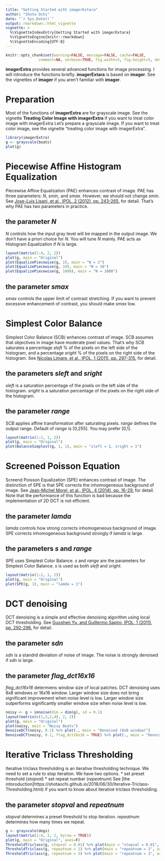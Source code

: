 ```yaml
---
title: "Getting Started with imagerExtara"
author: "Shota Ochi"
date: "`r Sys.Date()`"
output: rmarkdown::html_vignette
vignette: >
  %\VignetteIndexEntry{Getting Started with imagerExtara}
  %\VignetteEngine{knitr::rmarkdown}
  %\VignetteEncoding{UTF-8}
---
```


```r
knitr::opts_chunk$set(warning=FALSE, message=FALSE, cache=FALSE, 
               comment=NA, verbose=TRUE, fig.width=5, fig.height=5, dev='jpeg',dev.args=list(quality=50))			   
```

**imagerExtra** provides several advanced functions for image processing.
I will introduce the functions briefly.
**imagerExtara** is based on **imager**.
See the vignettes of **imager** if you aren't familiar with **imager**.

# Preparation
Most of the functions of **imagerExtra** are for grayscale image.
See the vignette **Treating Color Image with imagerExtra** if you want to treat color image with imagerExtra
Let's prepare a grayscale image.
If you want to treat color image, see the vignette "treating color image with imagerExtra".

```r
library(imagerExtra)
g <- grayscale(boats)
plot(g)
```



# Piecewise Affine Histogram Equalization

Piecewise Affine Equalization (PAE) enhances contrast of image.
PAE has three parameters: *N*, *smin*, and *smax*.
However, we should not change *smin*. See [Jose-Luis Lisani, et al., IPOL, 2 (2012), pp. 243-265.](https://doi.org/10.5201/ipol.2012.lps-pae) for detail.
That's why PAE has two parameters in practice.

## the parameter *N*
*N* controls how the input gray level will be mapped in the output image. 
We don't have a priori choice for *N*. You will tune *N* mainly.
PAE acts as Histogram Equalization if *N* is large.
```r
layout(matrix(1:4, 2, 2))
plot(g, main = "Original")
plot(EqualizePiecewise(g, 2), main = "N = 2")
plot(EqualizePiecewise(g, 10), main = "N = 10")
plot(EqualizePiecewise(g, 1000), main = "N = 1000")
```

## the parameter *smax*
*smax* controls the upper limit of contrast stretching.
If you want to prevent excessive enhancement of contrast, you should make *smax* low.



# Simplest Color Balance

Simplest Color Balance (SCB) enhances contrast of image.
SCB assumes that objectives in image have moderate pixel values.
That's why SCB saturates a percentage *sleft* % of the pixels on the left side of the histogram, and a percentage *sright* % of the pixels on the right side of the histogram.
See [Nicolas Limare, et al., IPOL, 1 (2011), pp. 297-315.](https://doi.org/10.5201/ipol.2011.llmps-scb) for detail.

## the parameters *sleft* and *sright*
*sleft* is a saturation percentage of the pixels on the left side of the histogram.
*sright* is a saturation percentage of the pixels on the right side of the histogram.

## the parameter *range*
SCB applies affine transformation after saturating pixels.
*range* defines the output range.
Default of *range* is [0,255]. You may prefer [0,1].
```r
layout(matrix(1:2, 1, 2))
plot(g, main = "Original")
plot(BalanceSimplest(g, 1, 1), main = "sleft = 1, sright = 1")
```



# Screened Poisson Equation
Screend Poisson Equalization (SPE) enhances contrast of image.
The distinction of SPE is that SPE corrects the inhomogeneous background of image.
See [Jean-Michel Morel, et al., IPOL, 4 (2014), pp. 16-29.](https://doi.org/10.5201/ipol.2014.84) for detail.
Note that the performance of this function is bad because the implementation of 2D DCT is not efficient.

## the parameter *lamda*
*lamda* controls how strong corrects inhomogeneous background of image.
SPE corrects inhomogeneous background strongly if *lamda* is large.

## the parameters *s* and *range*
SPE uses Simplest Color Balance. *s* and *range* are the parameters for Simplest Color Balance.
*s* is used as both *sleft* and *sright*.
```r
layout(matrix(1:2, 1, 2))
plot(g, main = "Original")
plot(SPE(g, 1), main = "lamda = 1")
```



# DCT denoising
DCT denoising is a simple and effective denoising algorithm using local DCT thresholding.
See [Guoshen Yu, and Guillermo Sapiro, IPOL, 1 (2011), pp. 292-296.](https://doi.org/10.5201/ipol.2011.ys-dct) for detail.

## the parameter *sdn*
*sdn* is a standrd deviation of noise of image.
The noise is strongly denoised if *sdn* is large.

## the parameter *flag_dct16x16*
*flag_dct16x16* determiens window size of local patches. DCT denoising uses 8x8 windows or 16x16 window.
Larger window size does not bring significant improvement when noise level is low.
Larger window size outperforms significantly smaller window size when noise level is low.
```r
noisy <- g + imnoise(dim = dim(g), sd = 0.1)
layout(matrix(c(1,3,2,4), 2, 2))
plot(g, main = "Original")
plot(noisy, main = "Noisy Boats")
DenoiseDCT(noisy, 0.1) %>% plot(., main = "Denoised (8x8 window)")
DenoiseDCT(noisy, 0.1, flag_dct16x16 = TRUE) %>% plot(., main = "Denoised (16x16 window)")
```



# Iterative Triclass Thresholding
Iterative triclass thresholding is an iterative thresholding technique.
We need to set a rule to stop iteration.
We have two options.
* set preset threshold (*stopval*)
* set repeat number (*repeatnum*)
See [the intoroduction]https://shotaochi.github.io/2018/06/30/Iterative-Triclass-Thresholding.html) if you want to know about iterative triclass thresholding.

## the parameter *stopval* and *repeatnum*
*stopval* determines a preset threshold to stop iteration.
*repeatnum* determines how many times we repeat.
```r
g <- grayscale(dogs)
layout(matrix(1:4, 2, 2, byrow = TRUE))
plot(g, main = "Original", axes=F)
ThresholdTriclass(g, stopval = 0.01) %>% plot(main = "stopval = 0.01", axes=F)
ThresholdTriclass(g, repeatnum = 1) %>% plot(main = "repeatnum = 1", axes=F)
ThresholdTriclass(g, repeatnum = 3) %>% plot(main = "repeatnum = 3", axes=F)
```